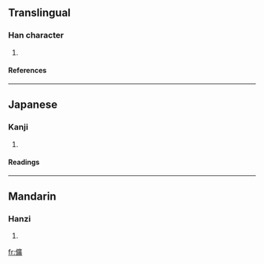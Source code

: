 ==Translingual==
===Han character===
{{Han char|rad=人|as=15|sn=17|four=|canj=人戈廿金 (OITC)}}
# {{defn|Han}}
====References====
{{Han ref|kx=0120.200|dkj=01253|dj=0254.180|hdz=10235.110|uh=5123|ud=20771}}
----
==Japanese==
===Kanji===
{{ja-kanji|grade=|rs=人15}}
# {{defn|Japanese}}
====Readings====
{{ja-readings|on=[[こう]] (kō)|kun=}}
----
==Mandarin==
===Hanzi===
{{cmn-hanzi|pin=[[kuàng]] (kuang4)|wg=k'uang<sup>4</sup>}}
# {{defn|Mandarin}}

[[fr:儣]]
